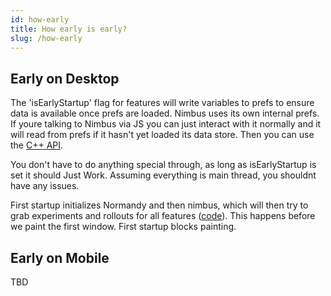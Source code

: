 ```yaml
---
id: how-early
title: How early is early?
slug: /how-early
---
```


## Early on Desktop
The 'isEarlyStartup' flag for features will write variables to prefs to ensure data is available once prefs are loaded.
Nimbus uses its own internal prefs.  If youre talking to Nimbus via JS you can just interact with it normally and it 
will read from prefs if it hasn't yet loaded its data store. Then you can use the [C++ API](https://searchfox.org/mozilla-central/source/toolkit/components/nimbus/lib/NimbusFeatures.h). 

You don't have to do anything special through, as long as isEarlyStartup is set it should Just Work. 
Assuming everything is main thread, you shouldnt have any issues.

First startup initializes Normandy and then nimbus, which will then try to grab experiments and rollouts for all features ([code](https://searchfox.org/mozilla-central/rev/fb9a504ca73529fa550efe488db2a012a4bf5169/toolkit/modules/FirstStartup.sys.mjs#50)).
This happens before we paint the first window.  First startup blocks painting.

## Early on Mobile
TBD
